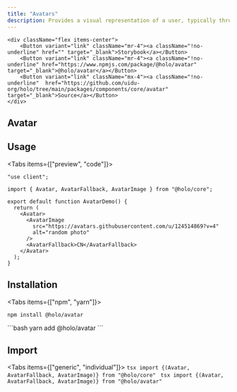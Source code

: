 ```yaml
---
title: "Avatars"
description: Provides a visual representation of a user, typically through an image or icon.
---
```



    <div className="flex items-center">
        <Button variant="link" className="mr-4"><a className="!no-underline" href="" target="_blank">Storybook</a></Button>
        <Button variant="link" className="mr-4"><a className="!no-underline" href="https://www.npmjs.com/package/@holo/avatar" target="_blank">@holo/avatar</a></Button>
        <Button variant="link" className="mx-4"><a className="!no-underline"  href="https://github.com/uidu-org/holo/tree/main/packages/components/core/avatar" target="_blank">Source</a></Button>
    </div>

## Avatar

<AvatarDemo />

## Usage

<Tabs items={["preview", "code"]}>

<Tab value="preview">

<div style={{ height: 300, display: "grid", placeItems: "center" }}>
  <AvatarDemo />
</div>

</Tab>

<Tab value="code">

```tsx
"use client";

import { Avatar, AvatarFallback, AvatarImage } from "@holo/core";

export default function AvatarDemo() {
  return (
    <Avatar>
      <AvatarImage
        src="https://avatars.githubusercontent.com/u/124514869?v=4"
        alt="random photo"
      />
      <AvatarFallback>CN</AvatarFallback>
    </Avatar>
  );
}
```

</Tab>

</Tabs>

## Installation

<Tabs items={["npm", "yarn"]}>
<Tab value="npm">
```bash
npm install @holo/avatar
```
</Tab>
<Tab value="yarn">
```bash
yarn add @holo/avatar
```
</Tab>

</Tabs>

## Import

<Tabs items={["generic", "individual"]}>
  <Tab value="generic">
    ```tsx import {(Avatar, AvatarFallback, AvatarImage)} from "@holo/core" ```
  </Tab>
  <Tab value="individual">
    ```tsx import {(Avatar, AvatarFallback, AvatarImage)} from "@holo/avatar"
    ```
  </Tab>
</Tabs>
